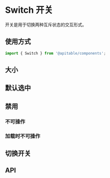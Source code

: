 
<Meta title="表单组件/Switch 开关/文档" />

# Switch 开关 

开关是用于切换两种互斥状态的交互形式。

## 使用方式

```jsx
import { Switch } from '@apitable/components';
```

## 大小

<Canvas>
<ThemeToggle>
  <Switch size="small" />
  <Switch />
  <Switch size="large" />
</ThemeToggle>
</Canvas>

## 默认选中

<Canvas>
<ThemeToggle>
  <Switch defaultChecked />
</ThemeToggle>
</Canvas>

## 禁用

### 不可操作

<Canvas>
<ThemeToggle>
  <Switch disabled />
  <Switch disabled defaultChecked />
</ThemeToggle>
</Canvas>

### 加载时不可操作

<Canvas>
<ThemeToggle>
  <Switch loading />
  <Switch loading defaultChecked />
</ThemeToggle>
</Canvas>

## 切换开关

<Canvas>
<ThemeToggle>
  <Story id="表单组件-switch-开关--change-status" />
</ThemeToggle>
</Canvas>

## API

<ArgsTable of={Switch} />
